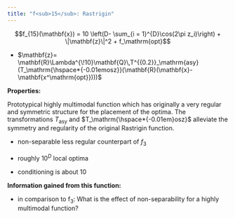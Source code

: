 ```yaml
---
title: "f<sub>15</sub>: Rastrigin"
---
```

<div id="text-f15">

$$f_{15}(\mathbf{x}) = 10 \left(D- \sum_{i = 1}^{D}\cos(2\pi z_i)\right) 
    + \|\mathbf{z}\|^2 + f_\mathrm{opt}$$

-   $\mathbf{z}= \mathbf{R}\Lambda^{\!10}\mathbf{Q}\,T^{{0.2}}_\mathrm{asy}(T_\mathrm{\hspace*{-0.01emosz}}(\mathbf{R}(\mathbf{x}-\mathbf{x^\mathrm{opt}})))$

**Properties:**

Prototypical highly multimodal function which has originally a very
regular and symmetric structure for the placement of the optima. The
transformations $T^{{}}_\mathrm{asy}$ and
$T_\mathrm{\hspace*{-0.01em}osz}$ alleviate the symmetry and regularity
of the original Rastrigin function.

-   non-separable less regular counterpart of $f_3$

-   roughly $10^D$ local optima

-   conditioning is about $10$

**Information gained from this function:**

-   in comparison to f<sub>3</sub>: What is the effect of non-separability for a
    highly multimodal function?
</div>
